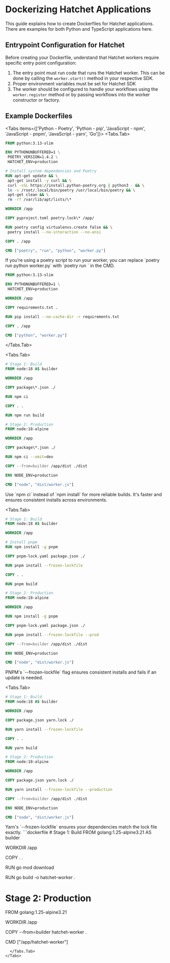 
# Dockerizing Hatchet Applications

This guide explains how to create Dockerfiles for Hatchet applications. There are examples for both Python and TypeScript applications here.

## Entrypoint Configuration for Hatchet

Before creating your Dockerfile, understand that Hatchet workers require specific entry point configuration:

1. The entry point must run code that runs the Hatchet worker. This can be done by calling the `worker.start()` method in your respective SDK.
2. Proper environment variables must be set for Hatchet SDK
3. The worker should be configured to handle your workflows using the `worker.register` method or by passing workflows into the worker constructor or factory.

## Example Dockerfiles

<Tabs items={['Python - Poetry', 'Python - pip', 'JavaScript - npm', 'JavaScript - pnpm', 'JavaScript - yarn', 'Go']}>
  <Tabs.Tab>

```dockerfile
FROM python:3.13-slim

ENV PYTHONUNBUFFERED=1 \
 POETRY_VERSION=1.4.2 \
 HATCHET_ENV=production

# Install system dependencies and Poetry
RUN apt-get update && \
 apt-get install -y curl && \
 curl -sSL https://install.python-poetry.org | python3 - && \
 ln -s /root/.local/bin/poetry /usr/local/bin/poetry && \
 apt-get clean && \
 rm -rf /var/lib/apt/lists/\*

WORKDIR /app

COPY pyproject.toml poetry.lock\* /app/

RUN poetry config virtualenvs.create false && \
 poetry install --no-interaction --no-ansi

COPY . /app

CMD ["poetry", "run", "python", "worker.py"]
```

<Callout type="info">
    If you're using a poetry script to run your worker, you can replace `poetry run python worker.py` with `poetry run <script-name>` in the CMD.
</Callout>
  </Tabs.Tab>
  <Tabs.Tab>

```dockerfile
FROM python:3.13-slim

ENV PYTHONUNBUFFERED=1 \
 HATCHET_ENV=production

WORKDIR /app

COPY requirements.txt .

RUN pip install --no-cache-dir -r requirements.txt

COPY . /app

CMD ["python", "worker.py"]
```

  </Tabs.Tab>

  <Tabs.Tab>

```dockerfile
# Stage 1: Build
FROM node:18 AS builder

WORKDIR /app

COPY package\*.json ./

RUN npm ci

COPY . .

RUN npm run build

# Stage 2: Production
FROM node:18-alpine

WORKDIR /app

COPY package\*.json ./

RUN npm ci --omit=dev

COPY --from=builder /app/dist ./dist

ENV NODE_ENV=production

CMD ["node", "dist/worker.js"]
```

<Callout type="info">
    Use `npm ci` instead of `npm install` for more reliable builds. It's faster and ensures consistent installs across environments.
</Callout>
  </Tabs.Tab>

  <Tabs.Tab>

```dockerfile
# Stage 1: Build
FROM node:18 AS builder

WORKDIR /app

# Install pnpm
RUN npm install -g pnpm

COPY pnpm-lock.yaml package.json ./

RUN pnpm install --frozen-lockfile

COPY . .

RUN pnpm build

# Stage 2: Production
FROM node:18-alpine

WORKDIR /app

RUN npm install -g pnpm

COPY pnpm-lock.yaml package.json ./

RUN pnpm install --frozen-lockfile --prod

COPY --from=builder /app/dist ./dist

ENV NODE_ENV=production

CMD ["node", "dist/worker.js"]
```

<Callout type="info">
    PNPM's `--frozen-lockfile` flag ensures consistent installs and fails if an update is needed.
</Callout>
  </Tabs.Tab>

  <Tabs.Tab>

```dockerfile
# Stage 1: Build
FROM node:18 AS builder

WORKDIR /app

COPY package.json yarn.lock ./

RUN yarn install --frozen-lockfile

COPY . .

RUN yarn build

# Stage 2: Production
FROM node:18-alpine

WORKDIR /app

COPY package.json yarn.lock ./

RUN yarn install --frozen-lockfile --production

COPY --from=builder /app/dist ./dist

ENV NODE_ENV=production

CMD ["node", "dist/worker.js"]

```

<Callout type="info">
    Yarn's `--frozen-lockfile` ensures your dependencies match the lock file exactly.
</Callout>
  </Tabs.Tab>
  <Tabs.Tab>
```dockerfile
# Stage 1: Build
FROM golang:1.25-alpine3.21 AS builder

WORKDIR /app

COPY . .

RUN go mod download

RUN go build -o hatchet-worker .

# Stage 2: Production
FROM golang:1.25-alpine3.21

WORKDIR /app

COPY --from=builder hatchet-worker .

CMD ["/app/hatchet-worker"]
```
  </Tabs.Tab>
</Tabs>
